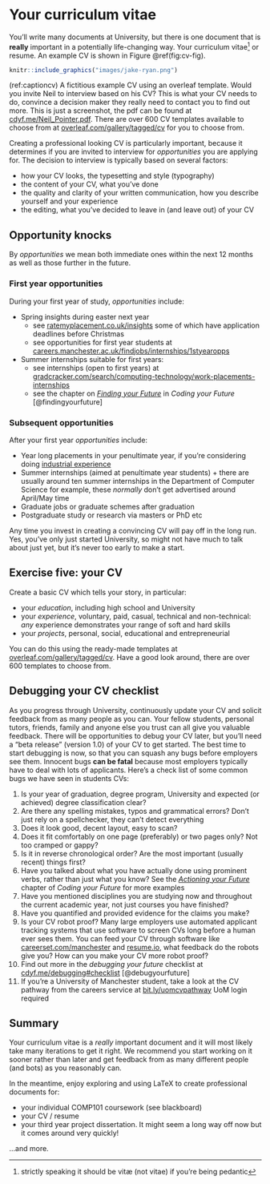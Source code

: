 # Your curriculum vitae {#cv}

You'll write many documents at University, but there is one document that is **really** important in a potentially life-changing way. Your curriculum vitae^[strictly speaking it should be vitæ (not vitae) if you're being pedantic] or resume. An example CV is shown in Figure \@ref(fig:cv-fig).

```r
knitr::include_graphics("images/jake-ryan.png")
```

(ref:captioncv) A fictitious example CV using an overleaf template. Would you invite Neil to interview based on his CV? This is what your CV needs to do, convince a decision maker they really need to contact you to find out more. This is just a screenshot, the pdf can be found at [cdyf.me/Neil_Pointer.pdf](https://www.cdyf.me/Neil_Pointer.pdf). There are over 600 CV templates available to choose from at [overleaf.com/gallery/tagged/cv](https://www.overleaf.com/gallery/tagged/cv) for you to choose from.

Creating a professional looking CV is particularly important, because it determines if you are invited to interview for *opportunities* you are applying for. The decision to interview is typically based on several factors:

* how your CV looks, the typesetting and style (typography)
* the content of your CV, what you've done
* the quality and clarity of your written communication, how you describe yourself and your experience
* the editing, what you've decided to leave in (and leave out) of your CV

## Opportunity knocks {#knocking}
By *opportunities* we mean both immediate ones within the next 12 months as well as those further in the future.


### First year opportunities {#startearly}

During your first year of study, *opportunities* include:

* Spring insights during easter next year
    + see [ratemyplacement.co.uk/insights](https://www.ratemyplacement.co.uk/insights) some of which have application deadlines before Christmas
    * see opportunities for first year students at [careers.manchester.ac.uk/findjobs/internships/1styearopps](https://www.careers.manchester.ac.uk/findjobs/internships/1styearopps/)
* Summer internships suitable for first years:
    + see internships (open to first years) at [gradcracker.com/search/computing-technology/work-placements-internships](https://www.gradcracker.com/search/computing-technology/work-placements-internships?duration=Summer%20-%20open%20to%201st%20years)
    + see the chapter on *[Finding your Future](https://www.cdyf.me/finding)* in *Coding your Future* [@findingyourfuture]

### Subsequent opportunities {#afterfirst}

After your first year *opportunities* include:

* Year long placements in your penultimate year, if you're considering doing [industrial experience](http://studentnet.cs.manchester.ac.uk/employment/placement/)
* Summer internships (aimed at penultimate year students)
        + there are usually around ten summer internships in the Department of Computer Science for example, these *normally* don't get advertised around April/May time
* Graduate jobs or graduate schemes after graduation
* Postgraduate study or research via masters or PhD etc

Any time you invest in creating a convincing CV will pay off in the long run. Yes, you've only just started University, so might not have much to talk about just yet, but it's never too early to make a start.

## Exercise five: your CV {#ex5}

Create a basic CV which tells your story, in particular:

* your *education*, including high school and University
* your *experience*, voluntary, paid, casual, technical and non-technical: *any* experience demonstrates your range of soft and hard skills
* your *projects*, personal, social, educational and entrepreneurial

You can do this using the ready-made templates at [overleaf.com/gallery/tagged/cv](https://www.overleaf.com/gallery/tagged/cv). Have a good look around, there are over 600 templates to choose from.

## Debugging your CV checklist
As you progress through University, continuously update your CV and solicit feedback from as many people as you can. Your fellow students, personal tutors, friends, family and anyone else you trust can all give you valuable feedback. There will be opportunities to debug your CV later, but you’ll need a “beta release” (version 1.0) of your CV to get started. The best time to start debugging is now, so that you can squash any bugs before employers see them. Innocent bugs **can be fatal** because most employers typically have to deal with lots of applicants. Here's a check list of some common bugs we have seen in students CVs:

1. Is your year of graduation, degree program, University and expected (or achieved) degree classification clear?
1. Are there any spelling mistakes, typos and grammatical errors? Don't just rely on a spellchecker, they can't detect everything
1. Does it look good, decent layout, easy to scan?
1. Does it fit comfortably on one page (preferably) or two pages only? Not too cramped or gappy?
1. Is it in reverse chronological order? Are the most important (usually recent) things first?
1. Have you talked about what you have actually done using prominent verbs, rather than just what you know? See  the *[Actioning your Future](https://www.cdyf.me/actioning)* chapter of *Coding your Future* for more examples
1. Have you mentioned disciplines you are studying now and throughout the current academic year, not just courses you have finished?
1. Have you quantified and provided evidence for the claims you make?
1. Is your CV robot proof? Many large employers use automated applicant tracking systems that use software to screen CVs long before a human ever sees them. You can feed your CV through software like [careerset.com/manchester](http://careerset.com/manchester) and [resume.io](https://resume.io/), what feedback do the robots give you? How can you make your CV more robot proof?
1. Find out more in the *debugging your future* checklist at [cdyf.me/debugging#checklist](https://www.cdyf.me/debugging#checklist) [@debugyourfuture]
1. If you're a University of Manchester student, take a look at the CV pathway from the careers service at [bit.ly/uomcvpathway](https://bit.ly/uomcvpathway) UoM login required


## Summary {#cvconc}

Your curriculum vitae is a *really* important document and it will most likely take many iterations to get it right. We recommend you start working on it sooner rather than later and get feedback from as many different people (and bots) as you reasonably can.

In the meantime, enjoy exploring and using LaTeX to create professional documents for:

* your individual COMP101 coursework (see blackboard)
* your CV / resume
* your third year project dissertation. It might seem a long way off now but it comes around very quickly!

...and more.


<!--

limitations of LaTeX
limitations of pdf
The Stoic Resilience of PDF Within a Digital Ecosystem
https://www.overleaf.com/learn/latex/Articles/The_Stoic_Resilience_of_PDF_Within_a_Digital_Ecosystem

ada lovelace integral
https://www.claymath.org/publications/ada-lovelaces-mathematical-papers

markdown, bookdown, pandoc

appendix with stuff from SRP

-->
